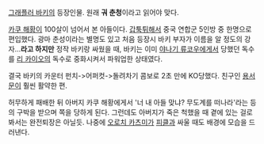 [[그래플러 바키]]의 등장인물. 원래 '''궈 춘청'''이라고 읽어야 맞다.

[[카쿠 해황]]이 100살이 넘어서 본 아들이다. [[갑툭튀]]해서 중국 연합군 5인방 중 한명으로 편입했다. 광마 춘성이라는 별명도 있고 처음 등장시 바키 부자가 이름을 알 정도의 강자...'''라고 하지만''' 정작 바키랑 싸웠을 때, 바키는 이미 [[야나기 류코우]]에게서 당했던 독수를 [[리 카이오]]의 독수로 중화시켜서 파워업한 상태였다.

결국 바키의 카운터 펀치->어퍼컷->돌려차기 콤보로 2초 만에 KO당했다. 친구인 [[용서문]]이 훨씬 활약한 편.

허무하게 패배한 뒤 아버지 카쿠 해황에게서 '너 내 아들 맞냐? 무도계를 떠나라'라는 등의 구박을 받으며 쪽을 당하게 된다. 그런데도 아버지가 죽은 척했을 때 곁에 있는 걸로 봐서는 완전퇴장은 아닐듯. 나중에 [[오로치 카츠미]]가 [[피클]]과 싸울 때도 배경에 모습을 드러낸다.
